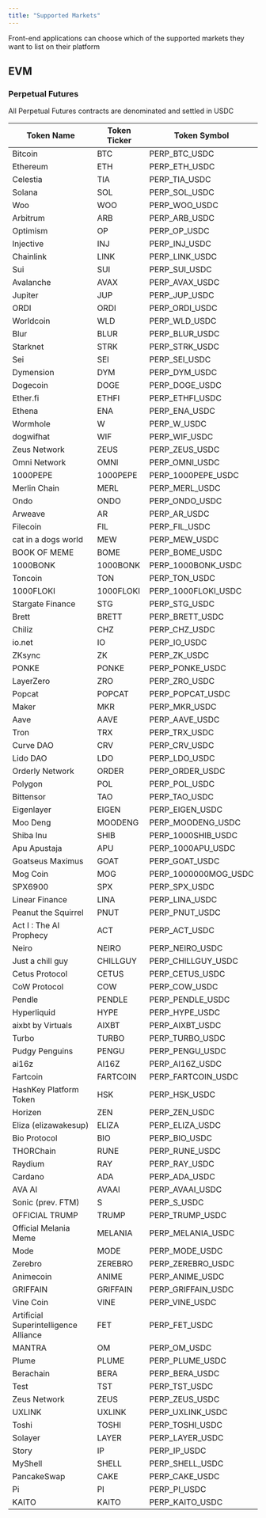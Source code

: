 ```yaml
---
title: "Supported Markets"
---
```


<Note>
  Front-end applications can choose which of the supported markets they want to list on their
  platform
</Note>

## EVM

### Perpetual Futures

<Note>All Perpetual Futures contracts are denominated and settled in USDC</Note>

| Token Name                            | Token Ticker | Token Symbol         |
|---------------------------------------|--------------|----------------------|
| Bitcoin                               | BTC          | PERP_BTC_USDC        |
| Ethereum                              | ETH          | PERP_ETH_USDC        |
| Celestia                              | TIA          | PERP_TIA_USDC        |
| Solana                                | SOL          | PERP_SOL_USDC        |
| Woo                                   | WOO          | PERP_WOO_USDC        |
| Arbitrum                              | ARB          | PERP_ARB_USDC        |
| Optimism                              | OP           | PERP_OP_USDC         |
| Injective                             | INJ          | PERP_INJ_USDC        |
| Chainlink                             | LINK         | PERP_LINK_USDC       |
| Sui                                   | SUI          | PERP_SUI_USDC        |
| Avalanche                             | AVAX         | PERP_AVAX_USDC       |
| Jupiter                               | JUP          | PERP_JUP_USDC        |
| ORDI                                  | ORDI         | PERP_ORDI_USDC       |
| Worldcoin                             | WLD          | PERP_WLD_USDC        |
| Blur                                  | BLUR         | PERP_BLUR_USDC       |
| Starknet                              | STRK         | PERP_STRK_USDC       |
| Sei                                   | SEI          | PERP_SEI_USDC        |
| Dymension                             | DYM          | PERP_DYM_USDC        |
| Dogecoin                              | DOGE         | PERP_DOGE_USDC       |
| Ether.fi                              | ETHFI        | PERP_ETHFI_USDC      |
| Ethena                                | ENA          | PERP_ENA_USDC        |
| Wormhole                              | W            | PERP_W_USDC          |
| dogwifhat                             | WIF          | PERP_WIF_USDC        |
| Zeus Network                          | ZEUS         | PERP_ZEUS_USDC       |
| Omni Network                          | OMNI         | PERP_OMNI_USDC       |
| 1000PEPE                              | 1000PEPE     | PERP_1000PEPE_USDC   |
| Merlin Chain                          | MERL         | PERP_MERL_USDC       |
| Ondo                                  | ONDO         | PERP_ONDO_USDC       |
| Arweave                               | AR           | PERP_AR_USDC         |
| Filecoin                              | FIL          | PERP_FIL_USDC        |
| cat in a dogs world                   | MEW          | PERP_MEW_USDC        |
| BOOK OF MEME                          | BOME         | PERP_BOME_USDC       |
| 1000BONK                              | 1000BONK     | PERP_1000BONK_USDC   |
| Toncoin                               | TON          | PERP_TON_USDC        |
| 1000FLOKI                             | 1000FLOKI    | PERP_1000FLOKI_USDC  |
| Stargate Finance                      | STG          | PERP_STG_USDC        |
| Brett                                 | BRETT        | PERP_BRETT_USDC      |
| Chiliz                                | CHZ          | PERP_CHZ_USDC        |
| io.net                                | IO           | PERP_IO_USDC         |
| ZKsync                                | ZK           | PERP_ZK_USDC         |
| PONKE                                 | PONKE        | PERP_PONKE_USDC      |
| LayerZero                             | ZRO          | PERP_ZRO_USDC        |
| Popcat                                | POPCAT       | PERP_POPCAT_USDC     |
| Maker                                 | MKR          | PERP_MKR_USDC        |
| Aave                                  | AAVE         | PERP_AAVE_USDC       |
| Tron                                  | TRX          | PERP_TRX_USDC        |
| Curve DAO                             | CRV          | PERP_CRV_USDC        |
| Lido DAO                              | LDO          | PERP_LDO_USDC        |
| Orderly Network                       | ORDER        | PERP_ORDER_USDC      |
| Polygon                               | POL          | PERP_POL_USDC        |
| Bittensor                             | TAO          | PERP_TAO_USDC        |
| Eigenlayer                            | EIGEN        | PERP_EIGEN_USDC      |
| Moo Deng                              | MOODENG      | PERP_MOODENG_USDC    |
| Shiba Inu                             | SHIB         | PERP_1000SHIB_USDC   |
| Apu Apustaja                          | APU          | PERP_1000APU_USDC    |
| Goatseus Maximus                      | GOAT         | PERP_GOAT_USDC       |
| Mog Coin                              | MOG          | PERP_1000000MOG_USDC |
| SPX6900                               | SPX          | PERP_SPX_USDC        |
| Linear Finance                        | LINA         | PERP_LINA_USDC       |
| Peanut the Squirrel                   | PNUT         | PERP_PNUT_USDC       |
| Act I \: The AI Prophecy              | ACT          | PERP_ACT_USDC        |
| Neiro                                 | NEIRO        | PERP_NEIRO_USDC      |
| Just a chill guy                      | CHILLGUY     | PERP_CHILLGUY_USDC   |
| Cetus Protocol                        | CETUS        | PERP_CETUS_USDC      |
| CoW Protocol                          | COW          | PERP_COW_USDC        |
| Pendle                                | PENDLE       | PERP_PENDLE_USDC     |
| Hyperliquid                           | HYPE         | PERP_HYPE_USDC       |
| aixbt by Virtuals                     | AIXBT        | PERP_AIXBT_USDC      |
| Turbo                                 | TURBO        | PERP_TURBO_USDC      |
| Pudgy Penguins                        | PENGU        | PERP_PENGU_USDC      |
| ai16z                                 | AI16Z        | PERP_AI16Z_USDC      |
| Fartcoin                              | FARTCOIN     | PERP_FARTCOIN_USDC   |
| HashKey Platform Token                | HSK          | PERP_HSK_USDC        |
| Horizen                               | ZEN          | PERP_ZEN_USDC        |
| Eliza (elizawakesup)                  | ELIZA        | PERP_ELIZA_USDC      |
| Bio Protocol                          | BIO          | PERP_BIO_USDC        |
| THORChain                             | RUNE         | PERP_RUNE_USDC       |
| Raydium                               | RAY          | PERP_RAY_USDC        |
| Cardano                               | ADA          | PERP_ADA_USDC        |
| AVA AI                                | AVAAI        | PERP_AVAAI_USDC      |
| Sonic (prev. FTM)                     | S            | PERP_S_USDC          |
| OFFICIAL TRUMP                        | TRUMP        | PERP_TRUMP_USDC      |
| Official Melania Meme                 | MELANIA      | PERP_MELANIA_USDC    |
| Mode                                  | MODE         | PERP_MODE_USDC       |
| Zerebro                               | ZEREBRO      | PERP_ZEREBRO_USDC    |
| Animecoin                             | ANIME        | PERP_ANIME_USDC      |
| GRIFFAIN                              | GRIFFAIN     | PERP_GRIFFAIN_USDC   |
| Vine Coin                             | VINE         | PERP_VINE_USDC       |
| Artificial Superintelligence Alliance | FET          | PERP_FET_USDC        |
| MANTRA                                | OM           | PERP_OM_USDC         |
| Plume                                 | PLUME        | PERP_PLUME_USDC      |
| Berachain                             | BERA         | PERP_BERA_USDC       |
| Test                                  | TST          | PERP_TST_USDC        |
| Zeus Network                          | ZEUS         | PERP_ZEUS_USDC       |
| UXLINK                                | UXLINK       | PERP_UXLINK_USDC     |
| Toshi                                 | TOSHI        | PERP_TOSHI_USDC      |
| Solayer                               | LAYER        | PERP_LAYER_USDC      |
| Story                                 | IP           | PERP_IP_USDC         |
| MyShell                               | SHELL        | PERP_SHELL_USDC      |
| PancakeSwap                           | CAKE         | PERP_CAKE_USDC       |
| Pi                                    | PI           | PERP_PI_USDC         |
| KAITO                                 | KAITO        | PERP_KAITO_USDC      |
